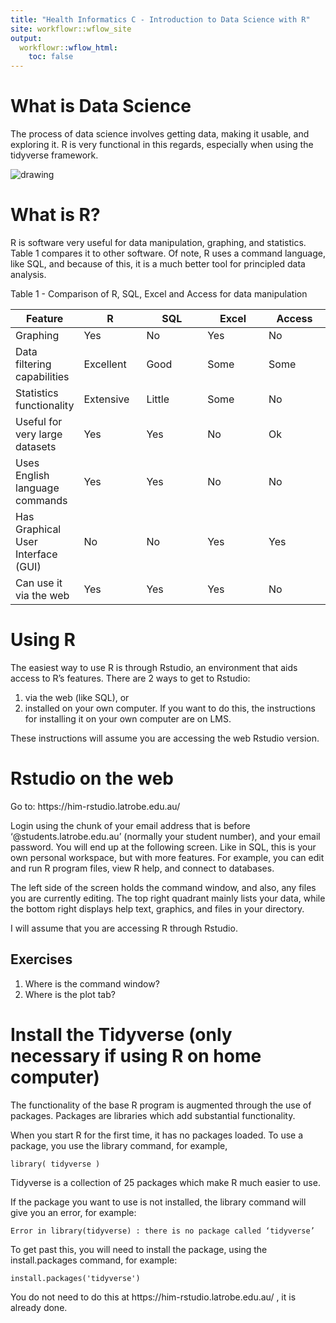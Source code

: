 ```yaml
---
title: "Health Informatics C - Introduction to Data Science with R"
site: workflowr::wflow_site
output:
  workflowr::wflow_html:
    toc: false
---
```


# What is Data Science

The process of data science involves getting data, making it usable, and exploring it. R is very functional in this regards, especially when using the tidyverse framework.

<img src="https://d33wubrfki0l68.cloudfront.net/795c039ba2520455d833b4034befc8cf360a70ba/558a5/diagrams/data-science-explore.png" alt="drawing" />

# What is R?

R is software very useful for data manipulation, graphing, and statistics. Table 1 compares it to other software. Of note, R uses a command language, like SQL, and because of this, it is a much better tool for principled data analysis.

Table 1 - Comparison of R, SQL, Excel and Access for data manipulation


| Feature                            | R         | SQL    | Excel | Access |
| ---                                | ---       | ---    | ---   |---     |
| Graphing                           | Yes       | No     | Yes   | No     |
| Data filtering capabilities        | Excellent | Good   | Some  | Some   |
| Statistics functionality           | Extensive | Little | Some  | No     |
| Useful for very large datasets     | Yes       | Yes    | No    | Ok     |
| Uses English language commands     | Yes       | Yes    | No    | No     |
| Has Graphical User Interface (GUI) | No        | No     | Yes   | Yes    |
| Can use it via the web             | Yes       | Yes    | Yes   | No     |

# Using R

The easiest way to use R is through Rstudio, an environment that aids access to R’s features. There are 2 ways to get to Rstudio:

 1) via the web (like SQL), or
 1) installed on your own computer. If you want to do this, the instructions for installing it on your own computer are on LMS.

These instructions will assume you are accessing the web Rstudio version.

# Rstudio on the web

Go to: https://him-rstudio.latrobe.edu.au/

Login using the chunk of your email address that is before '@students.latrobe.edu.au' (normally your student number), and your email password. You will end up at the following screen. Like in SQL, this is your own personal workspace, but with more features. For example, you can edit and run R program files, view R help, and connect to databases.

The left side of the screen holds the command window, and also, any files you are currently editing. The top right quadrant mainly lists your data, while the bottom right displays help text, graphics, and files in your directory.

I will assume that you are accessing R through Rstudio.

## Exercises
1) Where is the command window?
1) Where is the plot tab?

# Install the Tidyverse (only necessary if using R on home computer)

The functionality of the base R program is augmented through the use of packages. Packages are libraries which add substantial functionality.

When you start R for the first time, it has no packages loaded. To use a package, you use the library command, for example,

    library( tidyverse )

Tidyverse is a collection of 25 packages which make R much easier to use.

If the package you want to use is not installed, the library command will give you an error, for example:

    Error in library(tidyverse) : there is no package called ‘tidyverse’

To get past this, you will need to install the package, using the install.packages command, for example:

    install.packages('tidyverse')

You do not need to do this at https://him-rstudio.latrobe.edu.au/ , it is already done.




